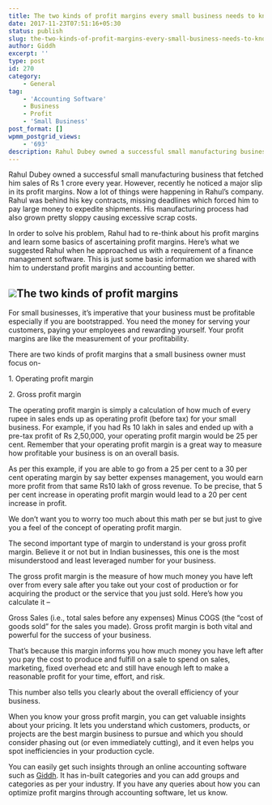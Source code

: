 ```yaml
---
title: The two kinds of profit margins every small business needs to know
date: 2017-11-23T07:51:16+05:30
status: publish
slug: the-two-kinds-of-profit-margins-every-small-business-needs-to-know
author: Giddh
excerpt: ''
type: post
id: 270
category:
    - General
tag:
    - 'Accounting Software'
    - Business
    - Profit
    - 'Small Business'
post_format: []
wpmm_postgrid_views:
    - '693'
description: Rahul Dubey owned a successful small manufacturing business that fetched him sales of Rs 1 crore every year. However,recently he noticed a major
---
```

Rahul Dubey owned a successful small manufacturing business that fetched him sales of Rs 1 crore every year. However, recently he noticed a major slip in its profit margins. Now a lot of things were happening in Rahul’s company. Rahul was behind his key contracts, missing deadlines which forced him to pay large money to expedite shipments. His manufacturing process had also grown pretty sloppy causing excessive scrap costs.

In order to solve his problem, Rahul had to re-think about his profit margins and learn some basics of ascertaining profit margins. Here’s what we suggested Rahul when he approached us with a requirement of a finance management software. This is just some basic information we shared with him to understand profit margins and accounting better.

<img class="wp-block-image size-large" src = "https://miro.medium.com/max/2112/1*Yhj15DpRE7IDfaMerr36Ug.jpeg"/>**The two kinds of profit margins**
-----------------------------------

For small businesses, it’s imperative that your business must be profitable especially if you are bootstrapped. You need the money for serving your customers, paying your employees and rewarding yourself. Your profit margins are like the measurement of your profitability.

There are two kinds of profit margins that a small business owner must focus on-

1\. Operating profit margin

2\. Gross profit margin

The operating profit margin is simply a calculation of how much of every rupee in sales ends up as operating profit (before tax) for your small business. For example, if you had Rs 10 lakh in sales and ended up with a pre-tax profit of Rs 2,50,000, your operating profit margin would be 25 per cent. Remember that your operating profit margin is a great way to measure how profitable your business is on an overall basis.

As per this example, if you are able to go from a 25 per cent to a 30 per cent operating margin by say better expenses management, you would earn more profit from that same Rs10 lakh of gross revenue. To be precise, that 5 per cent increase in operating profit margin would lead to a 20 per cent increase in profit.

We don’t want you to worry too much about this math per se but just to give you a feel of the concept of operating profit margin.

The second important type of margin to understand is your gross profit margin. Believe it or not but in Indian businesses, this one is the most misunderstood and least leveraged number for your business.

The gross profit margin is the measure of how much money you have left over from every sale after you take out your cost of production or for acquiring the product or the service that you just sold. Here’s how you calculate it –

Gross Sales (i.e., total sales before any expenses) Minus COGS (the “cost of goods sold” for the sales you made). Gross profit margin is both vital and powerful for the success of your business.

That’s because this margin informs you how much money you have left after you pay the cost to produce and fulfill on a sale to spend on sales, marketing, fixed overhead etc and still have enough left to make a reasonable profit for your time, effort, and risk.

This number also tells you clearly about the overall efficiency of your business.

When you know your gross profit margin, you can get valuable insights about your pricing. It lets you understand which customers, products, or projects are the best margin business to pursue and which you should consider phasing out (or even immediately cutting), and it even helps you spot inefficiencies in your production cycle.

You can easily get such insights through an online accounting software such as [Giddh](https://giddh.com). It has in-built categories and you can add groups and categories as per your industry. If you have any queries about how you can optimize profit margins through accounting software, let us know.